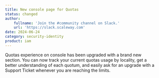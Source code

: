 ```yaml
---
title: New console page for Quotas
status: changed
author:
    fullname: 'Join the #community channel on Slack.'
    url: 'https://slack.scaleway.com'
date: 2024-06-24
category: security-identity
product: iam
---
```


Quotas experience on console has been upgraded with a brand new section. You can now track your current quotas usage by locality, get a better understanding of each quotum, and easily ask for an upgrade with a Support Ticket whenever you are reaching the limits.

